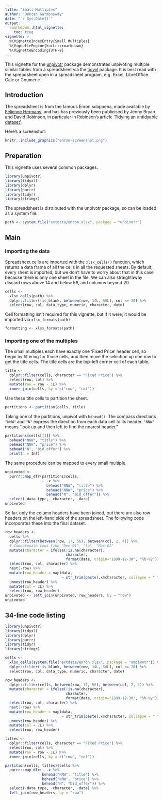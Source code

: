 ```yaml
---
title: "Small Multiples"
author: "Duncan Garmonsway"
date: "`r Sys.Date()`"
output:
  rmarkdown::html_vignette:
    toc: true
vignette: >
  %\VignetteIndexEntry{Small Multiples}
  %\VignetteEngine{knitr::rmarkdown}
  %\VignetteEncoding{UTF-8}
---
```


This vignette for the [unpivotr](https://github.com/nacnudus/unpivotr) package
demonstrates unpivoting multiple similar tables from a spreadsheet via the
[tidyxl](https://github.com/nacnudus/tidyxl) package.  It is best read with the
spreadsheet open in a spreadsheet program, e.g. Excel, LibreOffice Calc or
Gnumeric.

## Introduction

The spreadsheet is from the famous Enron subpoena, made available by [Felienne
Hermans](http://www.felienne.com/archives/3634), and has has previously been
publicised by Jenny Bryan and David Robinson, in particular in Robinson's
article ['Tidying an untidyable
dataset'](https://rpubs.com/dgrtwo/tidying-enron).

Here's a screenshot:

```r
knitr::include_graphics("enron-screenshot.png")
```

## Preparation

This vignette uses several common packages.

```r
library(unpivotr)
library(tidyxl)
library(dplyr)
library(purrr)
library(tidyr)
library(stringr)
```

The spreadsheet is distributed with the unpivotr package, so can be loaded as a
system file.

```r
path <- system.file("extdata/enron.xlsx", package = "unpivotr")
```

## Main

### Importing the data

Spreadsheet cells are imported with the `xlsx_cells()` function, which returns a
data frame of all the cells in all the requested sheets.  By default, every
sheet is imported, but we don't have to worry about that in this case because
there is only one sheet in the file.  We can also straightaway discard rows
above 14 and below 56, and columns beyond 20.

```r
cells <-
  xlsx_cells(path) %>%
  dplyr::filter(!is_blank, between(row, 14L, 56L), col <= 20) %>%
  select(row, col, data_type, numeric, character, date)
```

Cell formatting isn't required for this vignette, but if it were, it would be
imported via `xlsx_formats(path)`.

```r
formatting <- xlsx_formats(path)
```

### Importing one of the multiples

The small multiples each have exactly one 'Fixed Price' header cell, so begin by
filtering for those cells, and then move the selection up one row to get the
title cells.  The title cells are the top-left corner cell of each table.

```r
title <-
  dplyr::filter(cells, character == "Fixed Price") %>%
  select(row, col) %>%
  mutate(row = row - 1L) %>%
  inner_join(cells, by = c("row", "col"))
```

Use these title cells to partition the sheet.

```r
partitions <- partition(cells, title)
```

Taking one of the partitions, unpivot with `behead()`.  The compass directions
`"NNW"` and `"N"` express the direction from each data cell to its header.
`"NNW"` means "look up and then left to find the nearest header."

```r
partitions$cells[[1]] %>%
  behead("NNW", "title") %>%
  behead("NNW", "price") %>%
  behead("N", "bid_offer") %>%
  print(n = Inf)
```

The same procedure can be mapped to every small multiple.

```r
unpivoted <-
  purrr::map_dfr(partitions$cells,
                 ~ .x %>%
                   behead("NNW", "title") %>%
                   behead("NNW", "price") %>%
                   behead("N", "bid_offer")) %>%
  select(-data_type, -character, -date)
unpivoted
```

So far, only the column headers have been joined, but there are also row headers
on the left-hand side of the spreadsheet.  The following code incorporates these
into the final dataset.

```r
row_headers <-
  cells %>%
  dplyr::filter(between(row, 17, 56), between(col, 2, 4)) %>%
  # Concatenate rows like "Dec-01", "to", "Mar-02"
  mutate(character = ifelse(!is.na(character),
                            character,
                            format(date, origin="1899-12-30", "%b-%y"))) %>%
  select(row, col, character) %>%
  nest(-row) %>%
  mutate(row_header = map(data,
                          ~ str_trim(paste(.x$character, collapse = " ")))) %>%
  unnest(row_header) %>%
  mutate(col = 2L) %>%
  select(row, row_header)
unpivoted <- left_join(unpivoted, row_headers, by = "row")
unpivoted
```

## 34-line code listing

```r
library(unpivotr)
library(tidyxl)
library(dplyr)
library(purrr)
library(tidyr)
library(stringr)

cells <-
  xlsx_cells(system.file("extdata/enron.xlsx", package = "unpivotr")) %>%
  dplyr::filter(!is_blank, between(row, 14L, 56L), col <= 20) %>%
  select(row, col, data_type, numeric, character, date)

row_headers <-
  dplyr::filter(cells, between(row, 17, 56), between(col, 2, 4)) %>%
  mutate(character = ifelse(!is.na(character),
                            character,
                            format(date, origin="1899-12-30", "%b-%y"))) %>%
  select(row, col, character) %>%
  nest(-row) %>%
  mutate(row_header = map(data,
                          ~ str_trim(paste(.x$character, collapse = " ")))) %>%
  unnest(row_header) %>%
  mutate(col = 2L) %>%
  select(row, row_header)

titles <-
  dplyr::filter(cells, character == "Fixed Price") %>%
  select(row, col) %>%
  mutate(row = row - 1L) %>%
  inner_join(cells, by = c("row", "col"))

partition(cells, titles)$cells %>%
  purrr::map_dfr(~ .x %>%
                 behead("NNW", "title") %>%
                 behead("NNW", "price") %>%
                 behead("N", "bid_offer")) %>%
  select(-data_type, -character, -date) %>%
  left_join(row_headers, by = "row")
```
